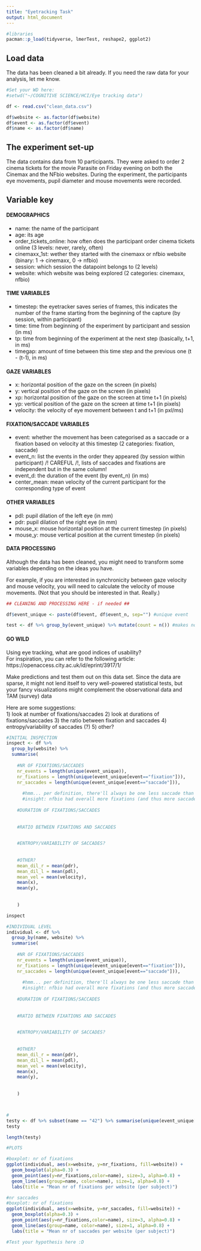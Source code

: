 ---
title: "Eyetracking Task"
output: html_document
---

```{r}
#libraries
pacman::p_load(tidyverse, lmerTest, reshape2, ggplot2)
```

## Load data 
The data has been cleaned a bit already. If you need the raw data for your analysis, let me know. 
```{r}
#Set your WD here:
#setwd("~/COGNITIVE SCIENCE/HCI/Eye tracking data")

df <- read.csv("clean_data.csv")

df$website <- as.factor(df$website)
df$event <- as.factor(df$event)
df$name <- as.factor(df$name)
```

## The experiment set-up 
The data contains data from 10 participants. They were asked to order 2 cinema tickets for the movie Parasite on Friday evening on both the Cinemax and the NFbio websites. During the experiment, the participants eye movements, pupil diameter and mouse movements were recorded. 

## Variable key 
#### DEMOGRAPHICS
- name: the name of the participant
- age: its age
- order_tickets_online: how often does the participant order cinema tickets online (3 levels: never, rarely, often)
- cinemaxx_1st: wether they started with the cinemaxx or nfbio website (binary: 1 -> cinemaxx, 0 -> nfbio)
- session: which session the datapoint belongs to (2 levels)
- website: which website was being explored (2 categories: cinemaxx, nfbio)

#### TIME VARIABLES
- timestep: the eyetracker saves series of frames, this indicates the number of the frame starting from the beginning of the capture (by session, within participant)
- time: time from beginning of the experiment by participant and session (in ms)
- tp: time from beginning of the experiment at the next step (basically, t+1, in ms)
- timegap: amount of time between this time step and the previous one (t - (t-1), in ms)

#### GAZE VARIABLES
- x: horizontal position of the gaze on the screen (in pixels)
- y: vertical position of the gaze on the screen (in pixels)
- xp: horizontal position of the gaze on the screen at time t+1 (in pixels)
- yp: vertical position of the gaze on the screen at time t+1 (in pixels)
- velocity: the velocity of eye movement between t and t+1 (in pxl/ms)

#### FIXATION/SACCADE VARIABLES
- event: whether the movement has been categorised as a saccade or a fixation based on velocity at this timestep (2 categories: fixation, saccade)
- event_n: list the events in the order they appeared (by session within participant) /!\ CAREFUL /!\, lists of saccades and fixations are independent but in the same column!
- event_d: the duration of the event (by event_n) (in ms)
- center_mean: mean velocity of the current participant for the corresponding type of event

#### OTHER VARIABLES
- pdl: pupil dilation of the left eye (in mm)
- pdr: pupil dilation of the right eye (in mm)
- mouse_x: mouse horizontal position at the current timestep (in pixels)
- mouse_y: mouse vertical position at the current timestep (in pixels)


#### DATA PROCESSING
Although the data has been cleaned, you might need to transform some variables depending on the ideas you have.  

For example, if you are interested in synchronicity between gaze velocity and mouse velocity, you will need to calculate the velocity of mouse movements. (Not that you should be interested in that. Really.)
```{r}
## CLEANING AND PROCESSING HERE - if needed ##

df$event_unique <- paste(df$event, df$event_n, sep="") #unique event

test <- df %>% group_by(event_unique) %>% mutate(count = n()) #makes no sense?


```


#### GO WILD

Using eye tracking, what are good indices of usability?  
For inspiration, you can refer to the following article:  
https://openaccess.city.ac.uk/id/eprint/3917/1/

Make predictions and test them out on this data set. Since the data are sparse, it might not lend itself to very well-powered statistical tests, but your fancy visualizations might complement the observational data and TAM (survey) data

Here are some suggestions:  
1) look at number of fixations/saccades
2) look at durations of fixations/saccades
3) the ratio between fixation and saccades
4) entropy/variability of saccades (?)
5) other? 

```{r}
#INITIAL INSPECTION
inspect <- df %>%
  group_by(website) %>%
  summarise(
    
    #NR OF FIXATIONS/SACCADES
    nr_events = length(unique(event_unique)),
    nr_fixations = length(unique(event_unique[event=="fixation"])),
    nr_saccades = length(unique(event_unique[event=="saccade"])),
    
      #hmm... per definition, there'll always be one less saccade than nr of fixations!
      #insight: nfbio had overall more fixations (and thus more saccades) (but no big difference)
    
    #DURATION OF FIXATIONS/SACCADES
    
    
    #RATIO BETWEEN FIXATIONS AND SACCADES

        
    #ENTROPY/VARIABILITY OF SACCADES?
  
    
    #OTHER?
    mean_dil_r = mean(pdr),
    mean_dil_l = mean(pdl),
    mean_vel = mean(velocity),
    mean(x),
    mean(y),
    
    
    )

inspect

```

```{r}
#INDIVIDUAL LEVEL
individual <- df %>%
  group_by(name, website) %>%
  summarise(
    
    #NR OF FIXATIONS/SACCADES
    nr_events = length(unique(event_unique)),
    nr_fixations = length(unique(event_unique[event=="fixation"])),
    nr_saccades = length(unique(event_unique[event=="saccade"])),
    
      #hmm... per definition, there'll always be one less saccade than nr of fixations!
      #insight: nfbio had overall more fixations (and thus more saccades) (but no big difference)
    
    #DURATION OF FIXATIONS/SACCADES
    
    
    #RATIO BETWEEN FIXATIONS AND SACCADES

        
    #ENTROPY/VARIABILITY OF SACCADES?
  
    
    #OTHER?
    mean_dil_r = mean(pdr),
    mean_dil_l = mean(pdl),
    mean_vel = mean(velocity),
    mean(x),
    mean(y),
    
    
    )



#
testy <- df %>% subset(name == "42") %>% summarise(unique(event_unique[event=="fixation"]))
testy

length(testy)

```


```{r}
#PLOTS

#boxplot: nr of fixations
ggplot(individual, aes(x=website, y=nr_fixations, fill=website)) + 
  geom_boxplot(alpha=0.3) +
  geom_point(aes(y=nr_fixations,color=name), size=3, alpha=0.8) +
  geom_line(aes(group=name, color=name), size=1, alpha=0.8) +
  labs(title = "Mean nr of fixations per website (per subject)")

#nr saccades
#boxplot: nr of fixations
ggplot(individual, aes(x=website, y=nr_saccades, fill=website)) + 
  geom_boxplot(alpha=0.3) +
  geom_point(aes(y=nr_fixations,color=name), size=3, alpha=0.8) +
  geom_line(aes(group=name, color=name), size=1, alpha=0.8) +
  labs(title = "Mean nr of saccades per website (per subject)")


```



```{r}
#Test your hypothesis here :D



```


